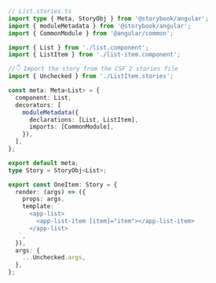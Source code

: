 ```ts
// List.stories.ts
import type { Meta, StoryObj } from '@storybook/angular';
import { moduleMetadata } from '@storybook/angular';
import { CommonModule } from '@angular/common';

import { List } from './list.component';
import { ListItem } from './list-item.component';

//👇 Import the story from the CSF 2 stories file
import { Unchecked } from './ListItem.stories';

const meta: Meta<List> = {
  component: List,
  decorators: [
    moduleMetadata({
      declarations: [List, ListItem],
      imports: [CommonModule],
    }),
  ],
};

export default meta;
type Story = StoryObj<List>;

export const OneItem: Story = {
  render: (args) => ({
    props: args,
    template: `
      <app-list>
        <app-list-item [item]="item"></app-list-item>
      </app-list>
   `,
  }),
  args: {
    ...Unchecked.args,
  },
};
```
